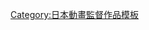 {{Navbox
|name= 鹽谷直義執導作品
|title= [[鹽谷直義]]執導作品
|titlestyle= background:skyblue
|groupstyle= background:#d0e5f5
|group1 = 電視動畫
|list1={{Navbox|child
|group1 = 2010年代
|list1 = [[PSYCHO-PASS]]（2012年-2013年）- [[PSYCHO-PASS|PSYCHO-PASS 2]]（2014年）
}}
|group2 = 電影動畫
|list2 = [[血戰-C|劇場版 BLOOD-C The Last Dark]]（2012年）- [[心理测量者剧场版]]（2015年）
|group3 = OVA
|list3 = [[東京糖衣巧克力]]（2007年）
}}
<noinclude>
{{DEFAULTSORT:鹽谷直義}}
[[Category:日本動畫監督作品模板]]
</noinclude>
